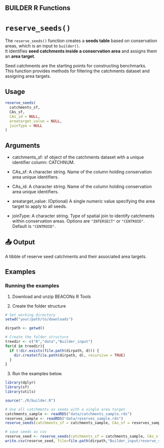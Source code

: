 ## BUILDER R Functions

# `reserve_seeds()`

The `reserve_seeds()` function creates a **seeds table** based on conservation areas, which is an input to `builder()`.  
It identifies **seed catchments inside a conservation area** and assigns them an **area target**.

Seed catchments are the starting points for constructing benchmarks.  
This function provides methods for filtering the catchments dataset and assigning area targets.

## Usage

```r
reserve_seeds(
  catchments_sf,
  CAs_sf,
  CAs_id = NULL,
  areatarget_value = NULL,
  joinType = NULL
)
```
## Arguments

- catchments_sf: sf object of the catchments dataset with a unique identifier column: CATCHNUM.

- CAs_sf: A character string. Name of the column holding conservation area unique identifiers.

- CAs_id: A character string. Name of the column holding conservation area unique identifiers.

- areatarget_value: (Optional) A single numeric value specifying the area target to apply to all seeds.

- joinType: A character string. Type of spatial join to identify catchments within conservation areas. 
Options are `"INTERSECT"` or `"CENTROID"`. Default is `"CENTROID"`.

## 📤 Output
A tibble of reserve seed catchments and their associated area targets.


## Examples
### Running the examples

1. Download and unzip BEACONs R Tools 

2. Create the folder structure
```r
# Set working directory
setwd("your/path/to/downloads")

dirpath <- getwd()

# Create the folder structure
treedir <- c("R","data","Builder_input")
for(d in treedir){
  if (!dir.exists(file.path(dirpath, d))) {
    dir.create(file.path(dirpath, d), recursive = TRUE)
  }
}
```

3. Run the examples below.

```r
library(dplyr)
library(sf)
library(utils)

source("./R/builder.R")

# Use all catchments as seeds with a single area target
catchments_sample <- readRDS("data/catchments_sample.rds")
reserves_sample <- readRDS("data/reserves_sample.rds")
reserve_seeds(catchments_sf = catchments_sample, CAs_sf = reserves_sample, CAs_id = "reserve", areatarget_value = 1000000000)

# save seeds as csv
reserve_seed <- reserve_seeds(catchments_sf = catchments_sample, CAs_sf = reserves_sample, CAs_id = "reserve", areatarget_value = 1000000000)
write.csv(reserve_seed, file=file.path(dirpath,"Builder_input/reserve_seeds.csv"), na = "", row.names=FALSE)
```

